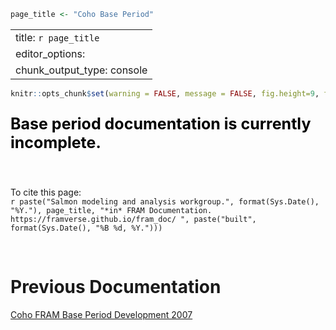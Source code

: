 ```r
page_title <- "Coho Base Period"
```

---
title: `r page_title`
editor_options: 
  chunk_output_type: console
---

```r
knitr::opts_chunk$set(warning = FALSE, message = FALSE, fig.height=9, fig.width=9)
```

<p style="color: black; font-size: 25px; font-weight: bold">
Base period documentation is currently incomplete.
</p>

<br>

To cite this page: <br>
`r paste("Salmon modeling and analysis workgroup.", format(Sys.Date(), "%Y."), page_title, "*in* FRAM Documentation. https://framverse.github.io/fram_doc/ ", paste("built", format(Sys.Date(), "%B %d, %Y.")))`

<br>

# Previous Documentation

<a href = "https://github.com/FRAMverse/fram_doc/raw/master/literature/FRAM_COHO_Base_Data_DRAFT_0707.pdf" target = "_blank" title = "Coho FRAM Base Period Development 2007">Coho FRAM Base Period Development 2007</a>
